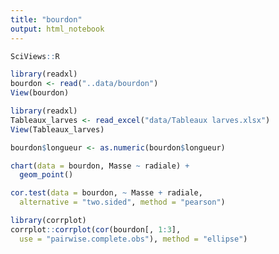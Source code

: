 ```yaml
---
title: "bourdon"
output: html_notebook
---
```

```r
SciViews::R
```

```r
library(readxl)
bourdon <- read("..data/bourdon")
View(bourdon)
```
```r
library(readxl)
Tableaux_larves <- read_excel("data/Tableaux larves.xlsx")
View(Tableaux_larves)
```
```r
bourdon$longueur <- as.numeric(bourdon$longueur)


```
```r
chart(data = bourdon, Masse ~ radiale) +
  geom_point()
```

```r
cor.test(data = bourdon, ~ Masse + radiale,
  alternative = "two.sided", method = "pearson")
```
```r
library(corrplot)
corrplot::corrplot(cor(bourdon[, 1:3],
  use = "pairwise.complete.obs"), method = "ellipse")
```



